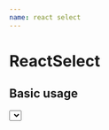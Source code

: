 ```yaml
---
name: react select
---
```



# ReactSelect
<PropsTable of={Select} />

## Basic usage

<Playground>
<Select onSelect={({name, value}) => {console.log(name, value)}} data={[
  {name: '1', value: 'value 1'},
  {name: '2', value: 'value 2'},
  {name: '3', value: 'value 3'},
]} initValue="请选择..." />
</Playground>
